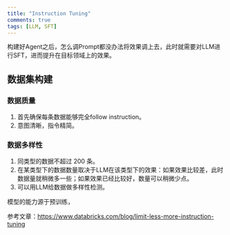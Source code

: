 ```yaml
---
title: "Instruction Tuning"
comments: true
tags: [LLM, SFT]
---
```


构建好Agent之后，怎么调Prompt都没办法将效果调上去，此时就需要对LLM进行SFT，进而提升在目标领域上的效果。


## 数据集构建

### 数据质量

1. 首先确保每条数据能够完全follow instruction。
2. 意图清晰，指令精简。

### 数据多样性

1. 同类型的数据不超过 200 条。
2. 在某类型下的数据数量取决于LLM在该类型下的效果：如果效果比较差，此时数据量就稍微多一些；如果效果已经比较好，数量可以稍微少点。
3. 可以用LLM给数据做多样性检测。

模型的能力源于预训练，

参考文章：https://www.databricks.com/blog/limit-less-more-instruction-tuning